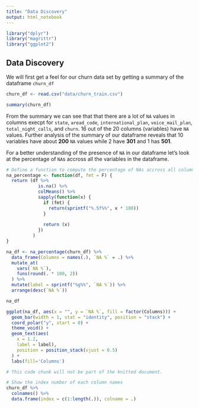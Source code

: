 ```yaml
---
title: "Data Discovery"
output: html_notebook
---
```


```r
library("dplyr")
library("magrittr")
library("ggplot2")
```

## Data Discovery

We will first get a feel for our churn data set by getting a summary of the dataframe `churn_df`

```r
churn_df <- read.csv("data/churn_train.csv")

summary(churn_df)
```

From the summary we can see that that there are a lot of `NA` values in columns execpt for `state`, `aread_code`, `international_plan`, `voice_mail_plan`, `total_night_calls`, and `churn`. 16 out of the 20 columns (variables) have `NA` values. Further analysis of the summary of our dataframe reveals that 10 variables have about __200__ `NA` values while 2 have __301__ and 1 has __501__.

For a better understanding of the presence of `NA` in our dataframe let's look at the percentage of `NA`s accross all the variables in the dataframe.

```r
# Define a function to compute the percentage of NAs accross all columns.
na_percentage <- function(df, fmt = F) {
  return (df %>%
            is.na() %>%
            colMeans() %>%
            sapply(function(x) {
              if (fmt) {
                return(sprintf("%.5f%%", x * 100))
              }
              
              return (x)
            })
          )
}

na_df <- na_percentage(churn_df) %>%
  data_frame(Columns = names(.), `NA %` = .) %>%
  mutate_at(
    vars(`NA %`),
    funs(round(. * 100, 2))
  ) %>%
  mutate(label = sprintf("%g%%", `NA %`)) %>%
  arrange(desc(`NA %`))

na_df
```


 
```r
ggplot(na_df, aes(x = "", y = `NA %`, fill = factor(Columns))) +
  geom_bar(width = 1, stat = "identity", position = "stack") +
  coord_polar("y", start = 0) +
  theme_void() +
  geom_text(aes(
    x = 1.2,
    label = label),
    position = position_stack(vjust = 0.5)
  ) +
  labs(fill='Columns')
```


```r
# This code chunk will not be part of the knitted document.

# Show the index number of each column names
churn_df %>%
  colnames() %>%
  data.frame(index = c(1:length(.)), colname = .)
```
